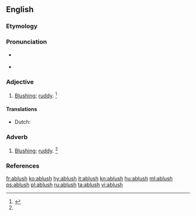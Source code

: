 ==English==

===Etymology===
{{prefix|a|blush|lang=en}}

===Pronunciation===
* {{a|US}} {{IPA|/əˈblʌʃ/|lang=en}}
* {{rhymes|ʌʃ|lang=en}}

===Adjective===
{{en-adj}}

# [[blushing|Blushing]]; [[ruddy]]. {{defdate|First attested in the mid-19th century.}}<ref name=SOED>{{R:SOED5|page=5}}</ref>

====Translations====
{{trans-top|blushing}}
* Dutch: {{t+|nl|blozend}}
{{trans-mid}}
{{trans-bottom}}

===Adverb===
{{en-adv}}

# [[blushing|Blushing]]; [[ruddy]]. {{defdate|First attested in the mid-19th century.}}<ref name=SOED/>

===References===
<references/>

[[fr:ablush]]
[[ko:ablush]]
[[hy:ablush]]
[[it:ablush]]
[[kn:ablush]]
[[hu:ablush]]
[[ml:ablush]]
[[ps:ablush]]
[[pl:ablush]]
[[ru:ablush]]
[[ta:ablush]]
[[vi:ablush]]
